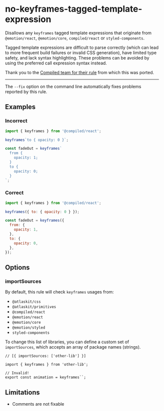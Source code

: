 # no-keyframes-tagged-template-expression

Disallows any `keyframes` tagged template expressions that originate from `@emotion/react`, `@emotion/core`, `compiled/react` or `styled-components`.

Tagged template expressions are difficult to parse correctly (which can lead to more frequent build failures or invalid CSS generation), have limited type safety, and lack syntax highlighting. These problems can be avoided by using the preferred call expression syntax instead.

Thank you to the [Compiled team for their rule](https://github.com/atlassian-labs/compiled/tree/master/packages/eslint-plugin/src/rules/no-keyframes-tagged-template-expression) from which this was ported.

---

The `--fix` option on the command line automatically fixes problems reported by this rule.

## Examples

### Incorrect

```js
import { keyframes } from '@compiled/react';

keyframes`to { opacity: 0 }`;

const fadeOut = keyframes`
  from {
    opacity: 1;
  }
  to {
    opacity: 0;
  }
`;
```

### Correct

```js
import { keyframes } from '@compiled/react';

keyframes({ to: { opacity: 0 } });

const fadeOut = keyframes({
  from: {
    opacity: 1,
  },
  to: {
    opacity: 0,
  },
});
```

## Options

### importSources

By default, this rule will check `keyframes` usages from:

- `@atlaskit/css`
- `@atlaskit/primitives`
- `@compiled/react`
- `@emotion/react`
- `@emotion/core`
- `@emotion/styled`
- `styled-components`

To change this list of libraries, you can define a custom set of `importSources`, which accepts an array of package names (strings).

```tsx
// [{ importSources: ['other-lib'] }]

import { keyframes } from 'other-lib';

// Invalid!
export const animation = keyframes``;
```

## Limitations

- Comments are not fixable
